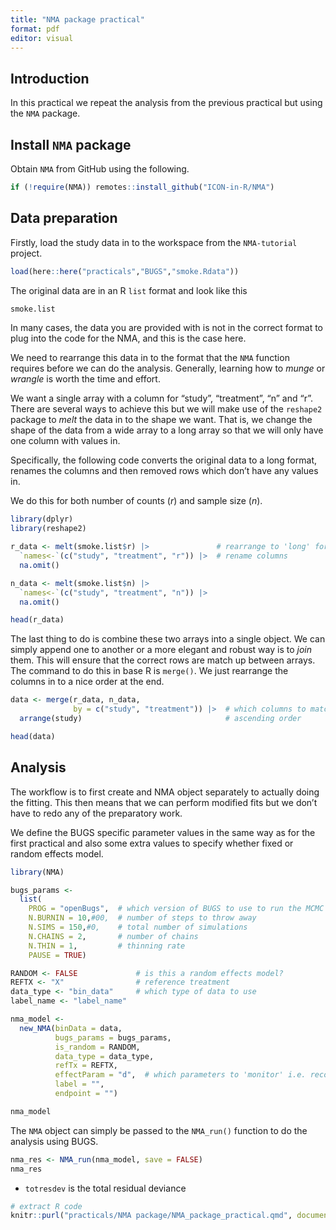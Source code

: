 ```yaml
---
title: "NMA package practical"
format: pdf
editor: visual
---
```


## Introduction

In this practical we repeat the analysis from the previous practical but using the `NMA` package.

## Install `NMA` package

Obtain `NMA` from GitHub using the following.

```r
if (!require(NMA)) remotes::install_github("ICON-in-R/NMA")
```

## Data preparation

Firstly, load the study data in to the workspace from the `NMA-tutorial` project.

```R
load(here::here("practicals","BUGS","smoke.Rdata"))
```

The original data are in an R `list` format and look like this

```r
smoke.list
```

In many cases, the data you are provided with is not in the correct format to plug into the code for the NMA, and this is the case here.

We need to rearrange this data in to the format that the `NMA` function requires before we can do the analysis. Generally, learning how to *munge* or *wrangle* is worth the time and effort.

We want a single array with a column for "study", "treatment", "n" and "r". There are several ways to achieve this but we will make use of the `reshape2` package to *melt* the data in to the shape we want. That is, we change the shape of the data from a wide array to a long array so that we will only have one column with values in.

Specifically, the following code converts the original data to a long format, renames the columns and then removed rows which don't have any values in.

We do this for both number of counts ($r$) and sample size ($n$).

```r
library(dplyr)
library(reshape2)

r_data <- melt(smoke.list$r) |>               # rearrange to 'long' format
  `names<-`(c("study", "treatment", "r")) |>  # rename columns
  na.omit()

n_data <- melt(smoke.list$n) |>
  `names<-`(c("study", "treatment", "n")) |>
  na.omit()

head(r_data)
```

The last thing to do is combine these two arrays into a single object. We can simply append one to another or a more elegant and robust way is to *join* them. This will ensure that the correct rows are match up between arrays. The command to do this in base R is `merge()`. We just rearrange the columns in to a nice order at the end.

```r
data <- merge(r_data, n_data,
              by = c("study", "treatment")) |>  # which columns to match
  arrange(study)                                # ascending order

head(data)
```

## Analysis

The workflow is to first create and NMA object separately to actually doing the fitting. This then means that we can perform modified fits but we don't have to redo any of the preparatory work.

We define the BUGS specific parameter values in the same way as for the first practical and also some extra values to specify whether fixed or random effects model.

```r
library(NMA)

bugs_params <-
  list(
    PROG = "openBugs",  # which version of BUGS to use to run the MCMC
    N.BURNIN = 10,#00,  # number of steps to throw away
    N.SIMS = 150,#0,    # total number of simulations
    N.CHAINS = 2,       # number of chains
    N.THIN = 1,         # thinning rate
    PAUSE = TRUE)

RANDOM <- FALSE             # is this a random effects model?
REFTX <- "X"                # reference treatment
data_type <- "bin_data"     # which type of data to use
label_name <- "label_name"

nma_model <-
  new_NMA(binData = data,
          bugs_params = bugs_params,
          is_random = RANDOM,
          data_type = data_type,
          refTx = REFTX,
          effectParam = "d",  # which parameters to 'monitor' i.e. record
          label = "",
          endpoint = "")

nma_model
```

The `NMA` object can simply be passed to the `NMA_run()` function to do the analysis using BUGS.

```r
nma_res <- NMA_run(nma_model, save = FALSE)
nma_res
```

-   `totresdev` is the total residual deviance

```r
# extract R code
knitr::purl("practicals/NMA package/NMA_package_practical.qmd", documentation = 2)
```
